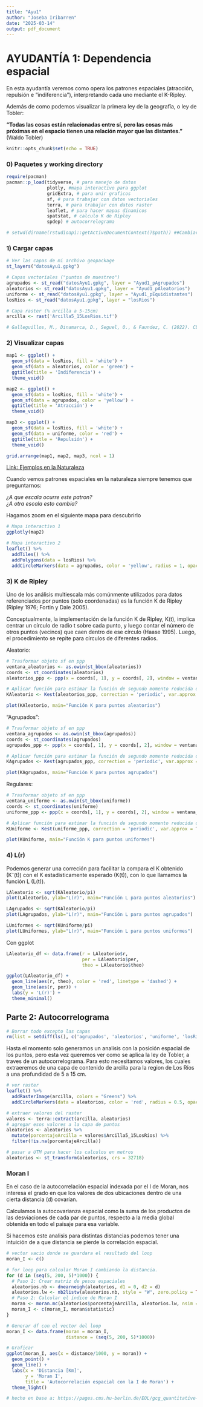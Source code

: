 ```yaml
---
title: "Ayu1"
author: "Joseba Iribarren"
date: "2025-03-14"
output: pdf_document
---
```


# AYUDANTÍA 1: Dependencia espacial

En esta ayudantía veremos como opera los patrones espaciales (atracción, repulsión e "indiferencia”), interpretando cada uno mediante el K-Ripley.\

Además de como podemos visualizar la primera ley de la geografía, o ley de Tobler:\

**"Todas las cosas están relacionadas entre sí, pero las cosas más próximas en el espacio tienen una relación mayor que las distantes."** (Waldo Tobler)\

```r
knitr::opts_chunk$set(echo = TRUE)
```

### 0) Paquetes y working directory

```r
require(pacman)
pacman::p_load(tidyverse, # para manejo de datos
               plotly, #mapa interactivo para ggplot
               gridExtra, # para unir graficos
               sf, # para trabajar con datos vectoriales
               terra, # para trabajar con datos raster
               leaflet, # para hacer mapas dinamicos
               spatstat, # calculo K de Ripley
               spdep) # autocorrelograma

# setwd(dirname(rstudioapi::getActiveDocumentContext()$path)) ##Cambiar de ser necesario
```

### 1) Cargar capas

```r
# Ver las capas de mi archivo geopackage
st_layers("datosAyu1.gpkg")

# Capas vectoriales ("puntos de muestreo")
agrupados <- st_read("datosAyu1.gpkg", layer = "Ayud1_pAgrupados")
aleatorios <- st_read("datosAyu1.gpkg", layer = "Ayud1_pAleatorios")
uniforme <- st_read("datosAyu1.gpkg", layer = "Ayud1_pEquidistantes")
losRios <- st_read("datosAyu1.gpkg", layer = "losRios")

# Capa raster (% arcilla a 5-15cm)
arcilla <- rast('Arcilla5_15LosRios.tif')

# Galleguillos, M., Dinamarca, D., Seguel, O., & Faundez, C. (2022). CLSoilMaps: A national soil gridded product for Chile [Data set]. En Earth Science System Data (Versión V1). Zenodo. https://doi.org/10.5281/zenodo.7464210
```

### 2) Visualizar capas

```r
map1 <- ggplot() +
  geom_sf(data = losRios, fill = 'white') +
  geom_sf(data = aleatorios, color = 'green') +
  ggtitle(title = 'Indiferencia') +
  theme_void()

map2 <- ggplot() +
  geom_sf(data = losRios, fill = 'white') +
  geom_sf(data = agrupados, color = 'yellow') +
  ggtitle(title = 'Atracción') +
  theme_void()

map3 <- ggplot() +
  geom_sf(data = losRios, fill = 'white') +
  geom_sf(data = uniforme, color = 'red') +
  ggtitle(title = 'Repulsión') +
  theme_void()

grid.arrange(map1, map2, map3, ncol = 1)
```

[Link: Ejemplos en la Naturaleza](https://imgur.com/a/gaMxt38)\

Cuando vemos patrones espaciales en la naturaleza siempre tenemos que preguntarnos:\

*¿A que escala ocurre este patron?*\
*¿A otra escala esto cambia?*\

Hagamos zoom en el siguiente mapa para descubrirlo\

```r
# Mapa interactivo 1
ggplotly(map2)
```

```r
# Mapa interactivo 2
leaflet() %>%
  addTiles() %>% 
  addPolygons(data = losRios) %>% 
  addCircleMarkers(data = agrupados, color = 'yellow', radius = 1, opacity = 1)
```

### 3) K de Ripley

Uno de los análisis multiescala más comúnmente utilizados para datos referenciados por puntos (solo coordenadas) es la función K de Ripley (Ripley 1976; Fortin y Dale 2005).\

Conceptualmente, la implementación de la función K de Ripley, K(t), implica centrar un círculo de radio t sobre cada punto, y luego contar el número de otros puntos (vecinos) que caen dentro de ese círculo (Haase 1995). Luego, el procedimiento se repite para círculos de diferentes radios.\

Aleatorio:

```r
# Trasformar objeto sf en ppp
ventana_aleatorios <- as.owin(st_bbox(aleatorios))
coords <- st_coordinates(aleatorios)
aleatorios_ppp <- ppp(x = coords[, 1], y = coords[, 2], window = ventana_aleatorios)

# Aplicar función para estimar la función de segundo momento reducida de Ripley 
KAleatorio <- Kest(aleatorios_ppp, correction = 'periodic', var.approx = T)

plot(KAleatorio, main="Función K para puntos aleatorios")
```

"Agrupados":

```r
# Trasformar objeto sf en ppp
ventana_agrupados <- as.owin(st_bbox(agrupados))
coords <- st_coordinates(agrupados)
agrupados_ppp <- ppp(x = coords[, 1], y = coords[, 2], window = ventana_agrupados)

# Aplicar función para estimar la función de segundo momento reducida de Ripley 
KAgrupados <- Kest(agrupados_ppp, correction = 'periodic', var.approx = T)

plot(KAgrupados, main="Función K para puntos agrupados")
```

Regulares:

```r
# Trasformar objeto sf en ppp
ventana_uniforme <- as.owin(st_bbox(uniforme))
coords <- st_coordinates(uniforme)
uniforme_ppp <- ppp(x = coords[, 1], y = coords[, 2], window = ventana_uniforme)

# Aplicar función para estimar la función de segundo momento reducida de Ripley 
KUniforme <- Kest(uniforme_ppp, correction = 'periodic', var.approx = T)

plot(KUniforme, main="Función K para puntos uniformes")
```

### 4) L(r)
Podemos generar una correción para facilitar la compara el K obtenido (Kˆ(t)) con el K estadisticamente esperado (K(t)), con lo que llamamos la función L (L(t)).

```r
LAleatorio <- sqrt(KAleatorio/pi)
plot(LAleatorio, ylab="L(r)", main="Función L para puntos aleatorios")

LAgrupados <- sqrt(KAleatorio/pi)
plot(LAgrupados, ylab="L(r)", main="Función L para puntos agrupados")

LUniformes <- sqrt(KUniforme/pi)
plot(LUniformes, ylab="L(r)", main="Función L para puntos uniformes")
```

Con ggplot
```r
LAleatorio_df <- data.frame(r = LAleatorio$r,
                            per = LAleatorio$per,
                            theo = LAleatorio$theo)

ggplot(LAleatorio_df) +
  geom_line(aes(r, theo), color = 'red', linetype = 'dashed') +
  geom_line(aes(r, per)) +
  labs(y = 'L(r)') +
  theme_minimal()
```


## Parte 2: Autocorrelograma

```r
# Borrar todo excepto las capas
rm(list = setdiff(ls(), c('agrupados', 'aleatorios', 'uniforme', 'losRios', 'arcilla')))
```

Hasta el momento solo generamos un analisis con la posición espacial de los puntos, pero esta vez queremos ver como se aplica la ley de Tobler, a traves de un autocorrelograma. Para esto necesitamos valores, los cuales extraeremos de una capa de contenido de arcilla para la region de Los Ríos a una profundidad de 5 a 15 cm.

```r
# ver raster
leaflet() %>%
  addRasterImage(arcilla, colors = "Greens") %>%
  addCircleMarkers(data = aleatorios, color = 'red', radius = 0.5, opacity = 1)

# extraer valores del raster
valores <- terra::extract(arcilla, aleatorios)
# agregar esos valores a la capa de puntos
aleatorios <- aleatorios %>% 
  mutate(porcentajeArcilla = valores$Arcilla5_15LosRios) %>% 
  filter(!is.na(porcentajeArcilla))

# pasar a UTM para hacer los calculos en metros
aleatorios <- st_transform(aleatorios, crs = 32718)
```


### Moran I

En el caso de la autocorrelación espacial indexada por el I de Moran, nos interesa el grado en que los valores de dos ubicaciones dentro de una cierta distancia (d) covarían.\

Calculamos la autocovarianza espacial como la suma de los productos de las desviaciones de cada par de puntos, respecto a la media global obtenida en todo el paisaje para esa variable.\

Si hacemos este analisis para distintas distancias podemos tener una intuición de a que distancia se pierde la correlación espacial.\

```r
# vector vacio donde se guardara el resultado del loop
moran_I <- c()

# for loop para calcular Moran I cambiando la distancia.
for (d in (seq(5, 200, 5)*1000)) {
  # Paso 1: Crear matriz de pesos espaciales
  aleatorios.nb <- dnearneigh(aleatorios, d1 = 0, d2 = d)
  aleatorios.lw <- nb2listw(aleatorios.nb, style = "W", zero.policy = TRUE)
  # Paso 2: Calcular el índice de Moran I
  moran <- moran.mc(aleatorios$porcentajeArcilla, aleatorios.lw, nsim = 100, zero.policy = TRUE)
  moran_I <- c(moran_I, moran$statistic)
}

# Generar df con el vector del loop
moran_I <- data.frame(moran = moran_I, 
                      distance = (seq(5, 200, 5)*1000))

# Graficar
ggplot(moran_I, aes(x = distance/1000, y = moran)) + 
  geom_point() +
  geom_line() +
  labs(x = 'Distancia [Km]',
       y = 'Moran I',
       title = 'Autocorrelación espacial con la I de Moran') +
  theme_light()

# hecho en base a: https://pages.cms.hu-berlin.de/EOL/gcg_quantitative-methods/Lab15_SpatialRegression.html
```


